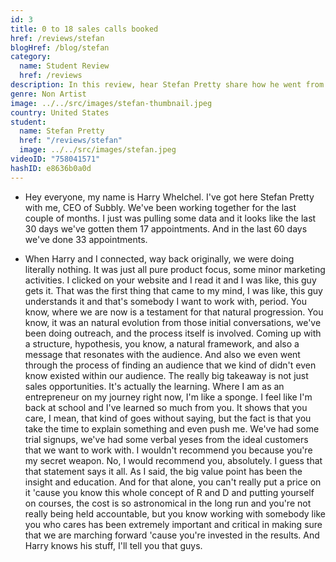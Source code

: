 ```yaml
---
id: 3
title: 0 to 18 sales calls booked
href: /reviews/stefan
blogHref: /blog/stefan
category:
  name: Student Review
  href: /reviews
description: In this review, hear Stefan Pretty share how he went from 0 to 18 sales calls booked for his subscription box software company.
genre: Non Artist
image: ../../src/images/stefan-thumbnail.jpeg
country: United States
student:
  name: Stefan Pretty
  href: "/reviews/stefan"
  image: ../../src/images/stefan.jpeg
videoID: "758041571"
hashID: e8636b0a0d
---
```


- Hey everyone, my name is Harry Whelchel. I've got here Stefan Pretty with me, CEO of Subbly. We've been working together for the last couple of months. I just was pulling some data and it looks like the last 30 days we've gotten them 17 appointments. And in the last 60 days we've done 33 appointments.

- When Harry and I connected, way back originally, we were doing literally nothing. It was just all pure product focus, some minor marketing activities. I clicked on your website and I read it and I was like, this guy gets it. That was the first thing that came to my mind, I was like, this guy understands it and that's somebody I want to work with, period. You know, where we are now is a testament for that natural progression. You know, it was an natural evolution from those initial conversations, we've been doing outreach, and the process itself is involved. Coming up with a structure, hypothesis, you know, a natural framework, and also a message that resonates with the audience. And also we even went through the process of finding an audience that we kind of didn't even know existed within our audience. The really big takeaway is not just sales opportunities. It's actually the learning. Where I am as an entrepreneur on my journey right now, I'm like a sponge. I feel like I'm back at school and I've learned so much from you. It shows that you care, I mean, that kind of goes without saying, but the fact is that you take the time to explain something and even push me. We've had some trial signups, we've had some verbal yeses from the ideal customers that we want to work with. I wouldn't recommend you because you're my secret weapon. No, I would recommend you, absolutely. I guess that that statement says it all. As I said, the big value point has been the insight and education. And for that alone, you can't really put a price on it 'cause you know this whole concept of R and D and putting yourself on courses, the cost is so astronomical in the long run and you're not really being held accountable, but you know working with somebody like you who cares has been extremely important and critical in making sure that we are marching forward 'cause you're invested in the results. And Harry knows his stuff, I'll tell you that guys.
